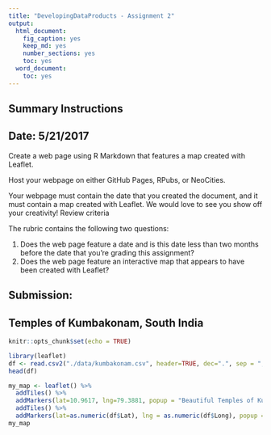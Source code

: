 ---
title: "DevelopingDataProducts - Assignment 2"
output:
  html_document:
    fig_caption: yes
    keep_md: yes
    number_sections: yes
    toc: yes
  word_document:
    toc: yes
---
## Summary Instructions
## Date: 5/21/2017

Create a web page using R Markdown that features a map created with Leaflet.

Host your webpage on either GitHub Pages, RPubs, or NeoCities.

Your webpage must contain the date that you created the document, and it must contain a map created with Leaflet. We would love to see you show off your creativity!
Review criteria

The rubric contains the following two questions:

1. Does the web page feature a date and is this date less than two months before the date that you're grading        this assignment?
2. Does the web page feature an interactive map that appears to have been created with Leaflet?

## Submission: 

## Temples of Kumbakonam, South India

```{r setup, include=FALSE}
knitr::opts_chunk$set(echo = TRUE)
```

```{r}
library(leaflet)
df <- read.csv2("./data/kumbakonam.csv", header=TRUE, dec=".", sep = ",")
head(df)
```

```{r}
my_map <- leaflet() %>% 
  addTiles() %>% 
  addMarkers(lat=10.9617, lng=79.3881, popup = "Beautiful Temples of Kumbakonam, South India") %>%
  addTiles() %>%
  addMarkers(lat=as.numeric(df$Lat), lng = as.numeric(df$Long), popup = df$temple)
my_map
```